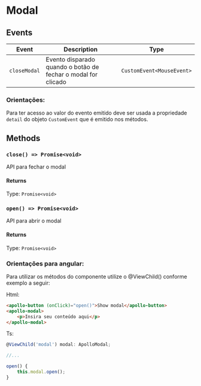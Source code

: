 
# Modal

<Status />

<Story id="components-modal--base" />

<Props id="components-modal--base" />

## Events

| Event        | Description                                                   | Type                      |
| ------------ | ------------------------------------------------------------- | ------------------------- |
| `closeModal` | Evento disparado quando o botão de fechar o modal for clicado | `CustomEvent<MouseEvent>` |

### Orientações:

Para ter acesso ao valor do evento emitido deve ser usada a propriedade `detail` do objeto `CustomEvent` que é emitido nos métodos.

## Methods

### `close() => Promise<void>`

API para fechar o modal

#### Returns

Type: `Promise<void>`

### `open() => Promise<void>`

API para abrir o modal

#### Returns

Type: `Promise<void>`

### Orientações para angular:

Para utilizar os métodos do componente utilize o @ViewChild() conforme exemplo a seguir:

Html:

```html
<apollo-button (onClick)="open()">Show modal</apollo-button>
<apollo-modal>
    <p>Insira seu conteúdo aqui</p>
</apollo-modal>
```

Ts:

```javascript
@ViewChild('modal') modal: ApolloModal;

//...

open() {
    this.modal.open();
}
```
